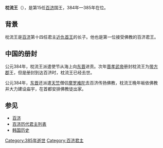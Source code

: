 {{Infobox Korean name
|hangul=침류왕
|hanja=枕流王
|rr=Chimnyu-wang
|mr=Chimnyu-wang
}}

'''枕流王'''（{{bd|？||385年||}}），是第15任[[百济|百济]]国王，384年—385年在位。  

==背景==
枕流王是[[百济|百济]]第十四任君主[[近仇首王|近仇首王]]的长子。他也是第一位接受佛教的百济君王。

==中国的册封==
公元384年，枕流王派遣使节从海上向[[东晋|东晋]]进贡。次年[[晋孝武帝|晋孝武帝]]册封枕流王为[[带方郡|带方郡]]王，但是册封到达百济时，枕流王已经去世。


公元384年，[[东晋|东晋]]还派遣[[天竺|天竺]]僧侣[[摩罗难陀|摩罗难陀]]去百济传扬佛教，枕流王晚年皈依佛教并大力建设庙宇，在首都安排佛教徒出家。

==参见==
* [[百济|百济]]
* [[百济历代君主列表|百济历代君主列表]]
* [[韩国历史|韩国历史]]
{{start box}}
{{s-before|[[近仇首王|近仇首王]]}}
{{s-title|[[百濟|百濟]]國王|384年—385年}}
{{s-after|[[辰斯王|辰斯王]]}}
{{end box}}
{{Baekje monarchs}}

[[Category:385年逝世|Category:385年逝世]]
[[Category:百济君主|Category:百济君主]]